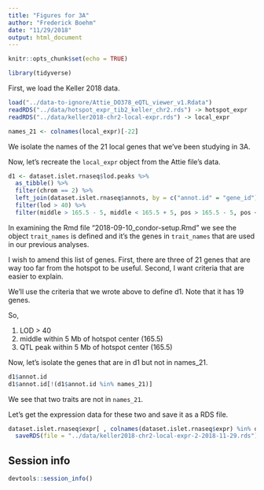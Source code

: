 ```yaml
---
title: "Figures for 3A"
author: "Frederick Boehm"
date: "11/29/2018"
output: html_document
---
```


```r
knitr::opts_chunk$set(echo = TRUE)
```

```r
library(tidyverse)
```

First, we load the Keller 2018 data.

```r
load("../data-to-ignore/Attie_DO378_eQTL_viewer_v1.Rdata")
readRDS("../data/hotspot_expr_tib2_keller_chr2.rds") -> hotspot_expr
readRDS("../data/keller2018-chr2-local-expr.rds") -> local_expr
```

```r
names_21 <- colnames(local_expr)[-22]
```

We isolate the names of the 21 local genes that we've been studying in 3A. 

Now, let's recreate the `local_expr` object from the Attie file's data.

```r
d1 <- dataset.islet.rnaseq$lod.peaks %>%
  as_tibble() %>%
  filter(chrom == 2) %>%
  left_join(dataset.islet.rnaseq$annots, by = c("annot.id" = "gene_id")) %>%
  filter(lod > 40) %>%
  filter(middle > 165.5 - 5, middle < 165.5 + 5, pos > 165.5 - 5, pos < 165.5 + 5) 
```

In examining the Rmd file "2018-09-10_condor-setup.Rmd" we see the object `trait_names` is defined and it's the genes in `trait_names` that are used in our previous analyses.

I wish to amend this list of genes. First, there are three of 21 genes that are way too far from the hotspot to be useful. Second, I want criteria that are easier to explain. 

We'll use the criteria that we wrote above to define d1. Note that it has 19 genes. 

So, 

1. LOD > 40
2. middle within 5 Mb of hotspot center (165.5)
3. QTL peak within 5 Mb of hotspot center (165.5)

Now, let's isolate the genes that are in d1 but not in names_21.

```r
d1$annot.id
d1$annot.id[!(d1$annot.id %in% names_21)]
```

We see that two traits are not in `names_21`. 

Let's get the expression data for these two and save it as a RDS file.

```r
dataset.islet.rnaseq$expr[ , colnames(dataset.islet.rnaseq$expr) %in% d1$annot.id[!(d1$annot.id %in% names_21)]] %>%
  saveRDS(file = "../data/keller2018-chr2-local-expr-2-2018-11-29.rds")
```




## Session info

```r
devtools::session_info()
```


